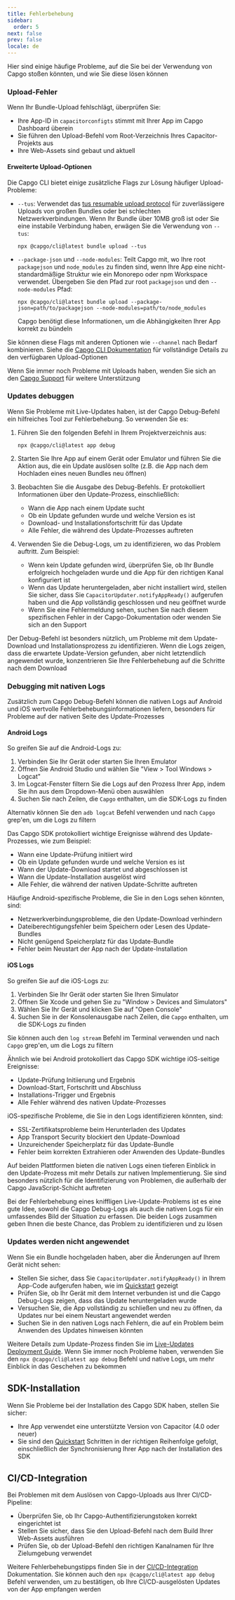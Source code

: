 ```yaml
---
title: Fehlerbehebung
sidebar:
  order: 5
next: false
prev: false
locale: de
---
```


Hier sind einige häufige Probleme, auf die Sie bei der Verwendung von Capgo stoßen könnten, und wie Sie diese lösen können

### Upload-Fehler

Wenn Ihr Bundle-Upload fehlschlägt, überprüfen Sie:
- Ihre App-ID in `capacitorconfigts` stimmt mit Ihrer App im Capgo Dashboard überein
- Sie führen den Upload-Befehl vom Root-Verzeichnis Ihres Capacitor-Projekts aus
- Ihre Web-Assets sind gebaut und aktuell

#### Erweiterte Upload-Optionen

Die Capgo CLI bietet einige zusätzliche Flags zur Lösung häufiger Upload-Probleme:

- `--tus`: Verwendet das [tus resumable upload protocol](https://tusio/) für zuverlässigere Uploads von großen Bundles oder bei schlechten Netzwerkverbindungen. Wenn Ihr Bundle über 10MB groß ist oder Sie eine instabile Verbindung haben, erwägen Sie die Verwendung von `--tus`:
  ```shell
  npx @capgo/cli@latest bundle upload --tus
  ```

- `--package-json` und `--node-modules`: Teilt Capgo mit, wo Ihre root `packagejson` und `node_modules` zu finden sind, wenn Ihre App eine nicht-standardmäßige Struktur wie ein Monorepo oder npm Workspace verwendet. Übergeben Sie den Pfad zur root `packagejson` und den `--node-modules` Pfad:
  ```shell
  npx @capgo/cli@latest bundle upload --package-json=path/to/packagejson --node-modules=path/to/node_modules
  ```
  Capgo benötigt diese Informationen, um die Abhängigkeiten Ihrer App korrekt zu bündeln

Sie können diese Flags mit anderen Optionen wie `--channel` nach Bedarf kombinieren. Siehe die [Capgo CLI Dokumentation](/docs/cli/overview/) für vollständige Details zu den verfügbaren Upload-Optionen

Wenn Sie immer noch Probleme mit Uploads haben, wenden Sie sich an den [Capgo Support](support.capgo.app) für weitere Unterstützung

### Updates debuggen

Wenn Sie Probleme mit Live-Updates haben, ist der Capgo Debug-Befehl ein hilfreiches Tool zur Fehlerbehebung. So verwenden Sie es:

1. Führen Sie den folgenden Befehl in Ihrem Projektverzeichnis aus:
   ```shell
   npx @capgo/cli@latest app debug
   ```

2. Starten Sie Ihre App auf einem Gerät oder Emulator und führen Sie die Aktion aus, die ein Update auslösen sollte (z.B. die App nach dem Hochladen eines neuen Bundles neu öffnen)

3. Beobachten Sie die Ausgabe des Debug-Befehls. Er protokolliert Informationen über den Update-Prozess, einschließlich:
   - Wann die App nach einem Update sucht
   - Ob ein Update gefunden wurde und welche Version es ist
   - Download- und Installationsfortschritt für das Update
   - Alle Fehler, die während des Update-Prozesses auftreten

4. Verwenden Sie die Debug-Logs, um zu identifizieren, wo das Problem auftritt. Zum Beispiel:
   - Wenn kein Update gefunden wird, überprüfen Sie, ob Ihr Bundle erfolgreich hochgeladen wurde und die App für den richtigen Kanal konfiguriert ist
   - Wenn das Update heruntergeladen, aber nicht installiert wird, stellen Sie sicher, dass Sie `CapacitorUpdater.notifyAppReady()` aufgerufen haben und die App vollständig geschlossen und neu geöffnet wurde
   - Wenn Sie eine Fehlermeldung sehen, suchen Sie nach diesem spezifischen Fehler in der Capgo-Dokumentation oder wenden Sie sich an den Support

Der Debug-Befehl ist besonders nützlich, um Probleme mit dem Update-Download und Installationsprozess zu identifizieren. Wenn die Logs zeigen, dass die erwartete Update-Version gefunden, aber nicht letztendlich angewendet wurde, konzentrieren Sie Ihre Fehlerbehebung auf die Schritte nach dem Download

### Debugging mit nativen Logs

Zusätzlich zum Capgo Debug-Befehl können die nativen Logs auf Android und iOS wertvolle Fehlerbehebungsinformationen liefern, besonders für Probleme auf der nativen Seite des Update-Prozesses

#### Android Logs

So greifen Sie auf die Android-Logs zu:

1. Verbinden Sie Ihr Gerät oder starten Sie Ihren Emulator
2. Öffnen Sie Android Studio und wählen Sie "View > Tool Windows > Logcat"
3. Im Logcat-Fenster filtern Sie die Logs auf den Prozess Ihrer App, indem Sie ihn aus dem Dropdown-Menü oben auswählen
4. Suchen Sie nach Zeilen, die `Capgo` enthalten, um die SDK-Logs zu finden

Alternativ können Sie den `adb logcat` Befehl verwenden und nach `Capgo` grep'en, um die Logs zu filtern

Das Capgo SDK protokolliert wichtige Ereignisse während des Update-Prozesses, wie zum Beispiel:
- Wann eine Update-Prüfung initiiert wird
- Ob ein Update gefunden wurde und welche Version es ist
- Wann der Update-Download startet und abgeschlossen ist
- Wann die Update-Installation ausgelöst wird
- Alle Fehler, die während der nativen Update-Schritte auftreten

Häufige Android-spezifische Probleme, die Sie in den Logs sehen könnten, sind:
- Netzwerkverbindungsprobleme, die den Update-Download verhindern
- Dateiberechtigungsfehler beim Speichern oder Lesen des Update-Bundles
- Nicht genügend Speicherplatz für das Update-Bundle
- Fehler beim Neustart der App nach der Update-Installation

#### iOS Logs

So greifen Sie auf die iOS-Logs zu:

1. Verbinden Sie Ihr Gerät oder starten Sie Ihren Simulator
2. Öffnen Sie Xcode und gehen Sie zu "Window > Devices and Simulators"
3. Wählen Sie Ihr Gerät und klicken Sie auf "Open Console"
4. Suchen Sie in der Konsolenausgabe nach Zeilen, die `Capgo` enthalten, um die SDK-Logs zu finden

Sie können auch den `log stream` Befehl im Terminal verwenden und nach `Capgo` grep'en, um die Logs zu filtern

Ähnlich wie bei Android protokolliert das Capgo SDK wichtige iOS-seitige Ereignisse:
- Update-Prüfung Initiierung und Ergebnis
- Download-Start, Fortschritt und Abschluss
- Installations-Trigger und Ergebnis
- Alle Fehler während des nativen Update-Prozesses

iOS-spezifische Probleme, die Sie in den Logs identifizieren könnten, sind:
- SSL-Zertifikatsprobleme beim Herunterladen des Updates
- App Transport Security blockiert den Update-Download
- Unzureichender Speicherplatz für das Update-Bundle
- Fehler beim korrekten Extrahieren oder Anwenden des Update-Bundles

Auf beiden Plattformen bieten die nativen Logs einen tieferen Einblick in den Update-Prozess mit mehr Details zur nativen Implementierung. Sie sind besonders nützlich für die Identifizierung von Problemen, die außerhalb der Capgo JavaScript-Schicht auftreten

Bei der Fehlerbehebung eines kniffligen Live-Update-Problems ist es eine gute Idee, sowohl die Capgo Debug-Logs als auch die nativen Logs für ein umfassendes Bild der Situation zu erfassen. Die beiden Logs zusammen geben Ihnen die beste Chance, das Problem zu identifizieren und zu lösen

### Updates werden nicht angewendet

Wenn Sie ein Bundle hochgeladen haben, aber die Änderungen auf Ihrem Gerät nicht sehen:
- Stellen Sie sicher, dass Sie `CapacitorUpdater.notifyAppReady()` in Ihrem App-Code aufgerufen haben, wie im [Quickstart](/docs/getting-started/quickstart) gezeigt
- Prüfen Sie, ob Ihr Gerät mit dem Internet verbunden ist und die Capgo Debug-Logs zeigen, dass das Update heruntergeladen wurde
- Versuchen Sie, die App vollständig zu schließen und neu zu öffnen, da Updates nur bei einem Neustart angewendet werden
- Suchen Sie in den nativen Logs nach Fehlern, die auf ein Problem beim Anwenden des Updates hinweisen könnten

Weitere Details zum Update-Prozess finden Sie im [Live-Updates Deployment Guide](/docs/getting-started/deploy). Wenn Sie immer noch Probleme haben, verwenden Sie den `npx @capgo/cli@latest app debug` Befehl und native Logs, um mehr Einblick in das Geschehen zu bekommen

## SDK-Installation

Wenn Sie Probleme bei der Installation des Capgo SDK haben, stellen Sie sicher:
- Ihre App verwendet eine unterstützte Version von Capacitor (4.0 oder neuer)
- Sie sind den [Quickstart](/docs/getting-started/quickstart) Schritten in der richtigen Reihenfolge gefolgt, einschließlich der Synchronisierung Ihrer App nach der Installation des SDK

## CI/CD-Integration

Bei Problemen mit dem Auslösen von Capgo-Uploads aus Ihrer CI/CD-Pipeline:
- Überprüfen Sie, ob Ihr Capgo-Authentifizierungstoken korrekt eingerichtet ist
- Stellen Sie sicher, dass Sie den Upload-Befehl nach dem Build Ihrer Web-Assets ausführen
- Prüfen Sie, ob der Upload-Befehl den richtigen Kanalnamen für Ihre Zielumgebung verwendet

Weitere Fehlerbehebungstipps finden Sie in der [CI/CD-Integration](/docs/getting-started/cicd-integration) Dokumentation. Sie können auch den `npx @capgo/cli@latest app debug` Befehl verwenden, um zu bestätigen, ob Ihre CI/CD-ausgelösten Updates von der App empfangen werden

